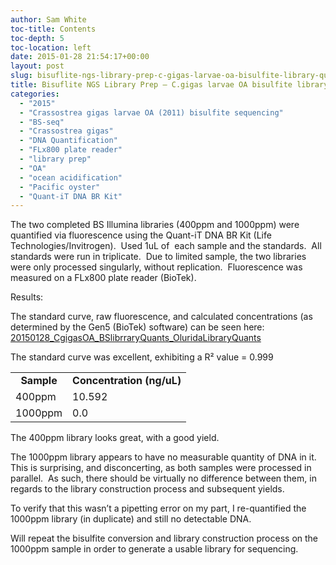 ```yaml
---
author: Sam White
toc-title: Contents
toc-depth: 5
toc-location: left
date: 2015-01-28 21:54:17+00:00
layout: post
slug: bisuflite-ngs-library-prep-c-gigas-larvae-oa-bisulfite-library-quantification
title: Bisuflite NGS Library Prep – C.gigas larvae OA bisulfite library quantification
categories:
  - "2015"
  - "Crassostrea gigas larvae OA (2011) bisulfite sequencing"
  - "BS-seq"
  - "Crassostrea gigas"
  - "DNA Quantification"
  - "FLx800 plate reader"
  - "library prep"
  - "OA"
  - "ocean acidification"
  - "Pacific oyster"
  - "Quant-iT DNA BR Kit"
---
```


The two completed BS Illumina libraries (400ppm and 1000ppm) were quantified via fluorescence using the Quant-iT DNA BR Kit (Life Technologies/Invitrogen).  Used 1uL of  each sample and the standards.  All standards were run in triplicate.  Due to limited sample, the two libraries were only processed singularly, without replication.  Fluorescence was measured on a FLx800 plate reader (BioTek).



Results:

The standard curve, raw fluorescence, and calculated concentrations (as determined by the Gen5 (BioTek) software) can be seen here: [20150128_CgigasOA_BSlibrraryQuants_OluridaLibraryQuants](https://docs.google.com/spreadsheets/d/1Aw37LJaitJVHMT7E66vC_ChFqGgT2UaCM9WegK5zgtw/edit?usp=sharing)

The standard curve was excellent, exhibiting a R² value = 0.999



<table >
<tbody >
<tr >

<td style="text-align: center;" >**Sample**
</td>

<td style="text-align: center;" >**Concentration (ng/uL)**
</td>
</tr>
<tr >

<td >400ppm
</td>

<td >10.592
</td>
</tr>
<tr >

<td >1000ppm
</td>

<td >0.0
</td>
</tr>
</tbody>
</table>



The 400ppm library looks great, with a good yield.

The 1000ppm library appears to have no measurable quantity of DNA in it.  This is surprising, and disconcerting, as both samples were processed in parallel.  As such, there should be virtually no difference between them, in regards to the library construction process and subsequent yields.

To verify that this wasn't a pipetting error on my part, I re-quantified the 1000ppm library (in duplicate) and still no detectable DNA.

Will repeat the bisulfite conversion and library construction process on the 1000ppm sample in order to generate a usable library for sequencing.
